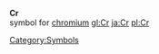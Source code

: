 '''Cr'''<br>{{chemistry}} symbol for [[chromium]]
[[Category:Symbols]]
[[gl:Cr]]
[[ja:Cr]]
[[pl:Cr]]
